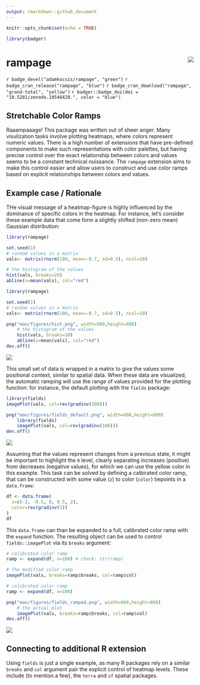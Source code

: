 ```yaml
---
output: rmarkdown::github_document
---
```


```r
knitr::opts_chunk$set(echo = TRUE)

library(badger)
```

# rampage<img src="man/figures/logo.png" align="right" />

`r badge_devel("adamkocsis/rampage", "green")`
`r badge_cran_release("rampage", "blue")`
`r badge_cran_download("rampage", "grand-total", "yellow")`
`r badger::badge_doi(doi = "10.5281/zenodo.10546420.", color = "blue")` 

## Stretchable Color Ramps 

Raaampaaage! This package was written out of sheer anger. Many visulization tasks involve plotting heatmaps, where colors represent numeric values. There is a high number of extensions that have pre-defined components to make such representations with color palettes, but having precise control over the exact relationship between colors and values seems to be a constant technical nuissance. The `rampage` extension aims to make this control easier and allow users to construct and use color ramps based on explicit relationships between colors and values.  

## Example case / Rationale

THe visual message of a heatmap-figure is highly influenced by the dominance of specific colors in the heatmap. For instance, let's consider these example data that come form a slightly shifted (non-zero mean) Gaussian distribution:

```r
library(rampage)

set.seed(1)
# random values in a matrix
vals<- matrix(rnorm(100, mean=-0.7, sd=0.5), ncol=10)

# the histogram of the values
hist(vals, breaks=20)
abline(v=mean(vals), col="red")
```

```r
library(rampage)

set.seed(1)
# random values in a matrix
vals<- matrix(rnorm(100, mean=-0.7, sd=0.5), ncol=10)

png("man/figures/hist.png", width=800,height=800)
	# the histogram of the values
	hist(vals, breaks=20)
	abline(v=mean(vals), col="red")
dev.off()
```

![](man/figures/hist.png)


This small set of data is wrapped in a matrix to give the values some positional context, similar to spatial data. When these data are visualized, the automatic ramping will use the range of values provided for the plotting function: for instance, the default plotting with the `fields` package:

```r
library(fields)
imagePlot(vals, col=rev(gradinv(100)))
```

```r
png("man/figures/fields_default.png", width=800,height=800)
	library(fields)
	imagePlot(vals, col=rev(gradinv(100)))
dev.off()
```

![](man/figures/fields_default.png)

Assuming that the values represent changes from a previous state, it might be important to highlight the `0` level, clearly separating increases (positive) from decreases (negative values), for which we can use the yellow color in this example. This task can be solved by defining a calbirated color ramp, that can be constructed with some value (`z`) to color (`color`) tiepoints in a `data.frame`:

```r
df <- data.frame(
  z=c(-2, -0.5, 0, 0.5, 2),
  color=rev(gradinv(5))
)
df
```

This `data.frame` can than be expanded to a full, calibrated color ramp with the `expand` function. The resulting object can be used to control `fields::imagePlot` via its `breaks` argument:

```r
# calibrated color ramp
ramp <- expand(df, n=100) # check: str(ramp)

# The modified color ramp 
imagePlot(vals, breaks=ramp$breaks, col=ramp$col)
```


```r
# calibrated color ramp
ramp <- expand(df, n=100)

png("man/figures/fields_ramped.png", width=800,height=800)
	# the actual plot
	imagePlot(vals, breaks=ramp$breaks, col=ramp$col)
dev.off()
```

![](man/figures/fields_ramped.png)

## Connecting to additional R extension

Using `fields` is just a single example, as many R packages rely on a similar `breaks` and `col` argument pair the explicit control of heatmap levels. These include (to mention a few), the `terra` and `sf` spatial packages. 

